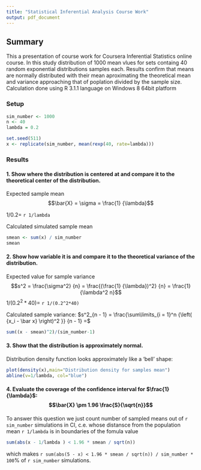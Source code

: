 ---
title: "Statistical Inferential Analysis Course Work"
output: pdf_document
---

Summary
-------
This a presentation of course work for Coursera Inferential Statistics online course. In this study distribution of 1000 mean vlues for sets containg 40 random exponential distributions samples each.
Results confirm that means are normally distributed with their mean aproximating the theoretical mean and variance approaching that of poplation divided by the sample size. 
Calculation done using R 3.1.1 language on Windows 8 64bit platform

### Setup 
```{r setup}
sim_number <- 1000
n <- 40
lambda = 0.2

set.seed(511)
x <- replicate(sim_number, mean(rexp(40, rate=lambda)))

```

### Results
#### 1. Show where the distribution is centered at and compare it to the theoretical center of the distribution.

Expected sample mean 
$$\bar{X} = \sigma = \frac{1} {\lambda}$$

$1 / 0.2 =$ ```r 1/lambda```

Calculated simulated sample mean 
```{r}
smean <- sum(x) / sim_number
smean
```

#### 2. Show how variable it is and compare it to the theoretical variance of the distribution.

Expected value for sample variance
$$s^2 = \frac{\sigma^2} {n} = \frac{(\frac{1} {\lambda})^2} {n} = \frac{1} {\lambda^2 n}$$
$1 / (0.2^2 * 40) =$ ```r 1/(0.2^2*40)```

Calculated sample variance:
$s^2_{n - 1} = \frac{\sum\limits_{i = 1}^n {\left( {x_i - \bar x} \right)^2 }} {n - 1} =$ 
```{r}
sum((x - smean)^2)/(sim_number-1)
```

#### 3. Show that the distribution is approximately normal.

Distribution density function looks approximately like a 'bell' shape:

```{r,fig.width=4,fig.height=5}

plot(density(x),main="Distribution density for samples mean")
abline(v=1/lambda, col="blue")
```

#### 4. Evaluate the coverage of the confidence interval for $\frac{1} {\lambda}$: $$\bar{X} \pm 1.96 \frac{S}{\sqrt{n}}$$
To answer this question we just count number of sampled means out of ```r sim_number``` simulations in CI, c.e. whose distansce from the population mean ```r 1/lambda``` is in boundaries of the fomula value 
```{r}
sum(abs(x - 1/lambda ) < 1.96 * smean / sqrt(n))
``` 

which makes ```r sum(abs(5 - x) < 1.96 * smean / sqrt(n)) / sim_number * 100```% of ```r sim_number```  simulations.

